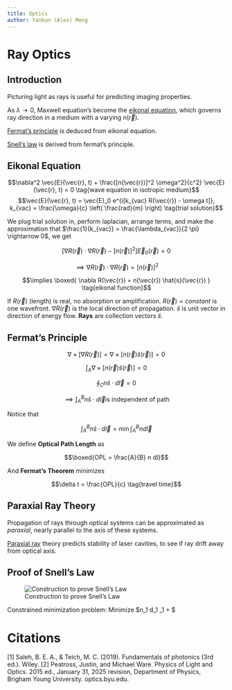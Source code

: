 ```yaml
---
title: Optics
author: Yankun (Alex) Meng
---
```


# Ray Optics

## Introduction

Picturing light as rays is useful for predicting imaging properties. 

As $\lambda \rightarrow 0$, Maxwell equation's become the [eikonal equation](https://en.wikipedia.org/wiki/Eikonal_equation), which governs ray direction in a medium with a varying $n(\vec{r})$.

[Fermat's principle](https://en.wikipedia.org/wiki/Fermat%27s_principle) is deduced from eikonal equation.

[Snell's law](https://en.wikipedia.org/wiki/Snell%27s_law) is derived from fermat's principle.


## Eikonal Equation

$$\nabla^2 \vec{E}(\vec{r}, t) + \frac{[n(\vec{r})]^2 \omega^2}{c^2} \vec{E}(\vec{r}, t) = 0 \tag{wave equation in isotropic medium}$$
$$\vec{E}(\vec{r}, t) = \vec{E}_0 e^{i[k_{vac} R(\vec{r}) - \omega t]}, k_{vac} = \frac{\omega}{c} \left( \frac{rad}{m} \right) \tag{trial solution}$$

We plug trial solution in, perform laplacian, arrange terms, and make the approximation that $\frac{1}{k_{vac}} = \frac{\lambda_{vac}}{2 \pi} \rightarrow 0$, we get

$$[\nabla R(\vec{r}) \cdot \nabla R(\vec{r}) - [n(\vec{r})]^2] \vec{E}_0(\vec{r}) = 0 \tag{Simplified wave equation}$$

$$\implies \nabla R(\vec{r}) \cdot \nabla R(\vec{r}) = [n(\vec{r})]^2$$

$$\implies \boxed{ \nabla R(\vec{r}) = n(\vec{r}) \hat{s}(\vec{r}) } \tag{eikonal function}$$

If $R(\vec{r})$ (length) is real, no absorption or amplification. $R(\vec{r}) = constant$ is one wavefront. $\nabla R(\vec{r})$ is the local direction of propagation. $\hat{s}$ is unit vector in direction of energy flow. **Rays** are collection vectors $\hat{s}$.

## Fermat's Principle

$$\nabla \times [\nabla R(\vec{r})] = \nabla \times [n(\vec{r}) \hat{s}(\vec{r})] = 0  \tag{curl of eikonal function}$$

$$\int_{A} \nabla \times [n(\vec{r}) \hat{s}(\vec{r})] = 0  \tag{integrate over open surface A}$$

$$\oint_{C} n \hat{s} \cdot d\vec{l} = 0 \tag{By Stoke's Theorem}$$

$$\implies \int_{A}^{B} n \hat{s} \cdot d\vec{l} \text{is independent of path}$$

Notice that

$$\int_{A}^{B} n \hat{s} \cdot d\vec{l} = \min{\int_{A}^{B} n d \vec{l}}$$

We define **Optical Path Length** as

$$\boxed{OPL = \frac{A}{B} n dl}$$

And **Fermat's Theorem** minimizes

$$\delta t = \frac{OPL}{c} \tag{travel time}$$








## Paraxial Ray Theory

Propagation of rays through optical systems can be approximated as *paraxial*, nearly parallel to the axis of these systems.

[Paraxial ray](https://en.wikipedia.org/wiki/Paraxial_approximation) theory predicts stability of laser cavities, to see if ray drift away from optical axis.

## Proof of Snell's Law

![Construction to prove Snell's Law](assets/1-1-4.png)

Constrained minimization problem: Minimize $n_1 d_1 \sec \theta_1 + $

# Citations

[1] Saleh, B. E. A., & Teich, M. C. (2019). Fundamentals of photonics (3rd ed.). Wiley.
[2] Peatross, Justin, and Michael Ware. Physics of Light and Optics. 2015 ed., January 31, 2025 revision, Department of Physics, Brigham Young University. optics.byu.edu.


